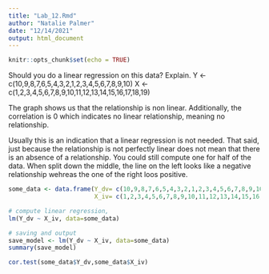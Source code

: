 ```yaml
---
title: "Lab_12.Rmd"
author: "Natalie Palmer"
date: "12/14/2021"
output: html_document
---
```


```r
knitr::opts_chunk$set(echo = TRUE)
```

Should you do a linear regression on this data? Explain.
Y <- c(10,9,8,7,6,5,4,3,2,1,2,3,4,5,6,7,8,9,10)
X <- c(1,2,3,4,5,6,7,8,9,10,11,12,13,14,15,16,17,18,19)

The graph shows us that the relationship is non linear. Additionally, the correlation is 0 which indicates no linear relationship, meaning no relationship. 

Usually this is an indication that a linear regression is not needed. That said, just because the relationship is not perfectly linear does not mean that there is an absence of a relationship. You could still compute one for half of the data. When split down the middle, the line on the left looks like a negative relationship wehreas the one of the right loos positive. 




```r


some_data <- data.frame(Y_dv= c(10,9,8,7,6,5,4,3,2,1,2,3,4,5,6,7,8,9,10),
                        X_iv= c(1,2,3,4,5,6,7,8,9,10,11,12,13,14,15,16,17,18,19))

# compute linear regression,
lm(Y_dv ~ X_iv, data=some_data)

# saving and output
save_model <- lm(Y_dv ~ X_iv, data=some_data)
summary(save_model)

cor.test(some_data$Y_dv,some_data$X_iv)


```

